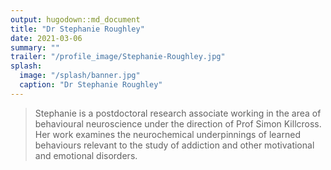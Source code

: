 ```yaml
---
output: hugodown::md_document
title: "Dr Stephanie Roughley"
date: 2021-03-06
summary: ""
trailer: "/profile_image/Stephanie-Roughley.jpg"
splash:
  image: "/splash/banner.jpg"
  caption: "Dr Stephanie Roughley"
---
```


> Stephanie is a postdoctoral research associate working in the area of behavioural neuroscience under the direction of Prof Simon Killcross. Her work examines the neurochemical underpinnings of learned behaviours relevant to the study of addiction and other motivational and emotional disorders.
